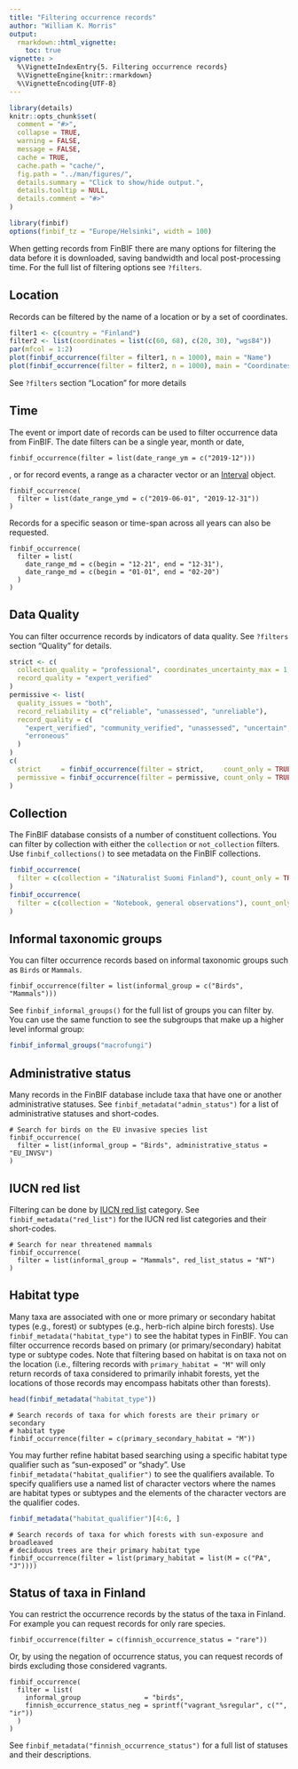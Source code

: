 ```yaml
---
title: "Filtering occurrence records"
author: "William K. Morris"
output: 
  rmarkdown::html_vignette:
    toc: true
vignette: >
  %\VignetteIndexEntry{5. Filtering occurrence records}
  %\VignetteEngine{knitr::rmarkdown}
  %\VignetteEncoding{UTF-8}
---
```


```r
library(details)
knitr::opts_chunk$set(
  comment = "#>",
  collapse = TRUE,
  warning = FALSE,
  message = FALSE,
  cache = TRUE,
  cache.path = "cache/",
  fig.path = "../man/figures/",
  details.summary = "Click to show/hide output.",
  details.tooltip = NULL,
  details.comment = "#>"
)

library(finbif)
options(finbif_tz = "Europe/Helsinki", width = 100)
```
When getting records from FinBIF there are many options for filtering the data
before it is downloaded, saving bandwidth and local post-processing time. For
the full list of filtering options see `?filters`.

## Location
Records can be filtered by the name of a location or by a set of coordinates.
```r
filter1 <- c(country = "Finland")
filter2 <- list(coordinates = list(c(60, 68), c(20, 30), "wgs84"))
par(mfcol = 1:2)
plot(finbif_occurrence(filter = filter1, n = 1000), main = "Name")
plot(finbif_occurrence(filter = filter2, n = 1000), main = "Coordinates")
```

See `?filters` section "Location" for more details

## Time
The event or import date of records can be used to filter occurrence data from
FinBIF. The date filters can be a single year, month or date,
```details
finbif_occurrence(filter = list(date_range_ym = c("2019-12")))
```
, or for record events, a range as a character vector or an
[Interval](https://lubridate.tidyverse.org/reference/Interval-class.html)
object.
```details
finbif_occurrence(
  filter = list(date_range_ymd = c("2019-06-01", "2019-12-31"))
)
```

Records for a specific season or time-span across all years can also be
requested.
```details
finbif_occurrence(
  filter = list(
    date_range_md = c(begin = "12-21", end = "12-31"),
    date_range_md = c(begin = "01-01", end = "02-20")
  )
)
```

## Data Quality
You can filter occurrence records by indicators of data quality. See `?filters`
section "Quality" for details.
```r
strict <- c(
  collection_quality = "professional", coordinates_uncertainty_max = 1,
  record_quality = "expert_verified"
)
permissive <- list(
  quality_issues = "both",
  record_reliability = c("reliable", "unassessed", "unreliable"),
  record_quality = c(
    "expert_verified", "community_verified", "unassessed", "uncertain",
    "erroneous"
  )
)
c(
  strict     = finbif_occurrence(filter = strict,     count_only = TRUE),
  permissive = finbif_occurrence(filter = permissive, count_only = TRUE)
)
```

## Collection
The FinBIF database consists of a number of constituent collections. You can
filter by collection with either the `collection` or `not_collection` filters.
Use `finbif_collections()` to see metadata on the FinBIF collections.
```r
finbif_occurrence(
  filter = c(collection = "iNaturalist Suomi Finland"), count_only = TRUE
)
finbif_occurrence(
  filter = c(collection = "Notebook, general observations"), count_only = TRUE
)
```

## Informal taxonomic groups
You can filter occurrence records based on informal taxonomic groups such as
`Birds` or `Mammals`.
```details
finbif_occurrence(filter = list(informal_group = c("Birds", "Mammals")))
```

See `finbif_informal_groups()` for the full list of groups you can filter by.
You can use the same function to see the subgroups that make up a higher
level informal group:
```r
finbif_informal_groups("macrofungi")
```

## Administrative status
Many records in the FinBIF database include taxa that have one or another
administrative statuses. See `finbif_metadata("admin_status")` for a list of
administrative statuses and short-codes.
```details
# Search for birds on the EU invasive species list
finbif_occurrence(
  filter = list(informal_group = "Birds", administrative_status = "EU_INVSV")
)
```

## IUCN red list
Filtering can be done by [IUCN red list](https://punainenkirja.laji.fi/)
category. See `finbif_metadata("red_list")` for the IUCN red list categories and
their short-codes.
```details
# Search for near threatened mammals
finbif_occurrence(
  filter = list(informal_group = "Mammals", red_list_status = "NT")
)
```

## Habitat type
Many taxa are associated with one or more primary or secondary habitat types
(e.g., forest) or subtypes (e.g., herb-rich alpine birch forests). Use
`finbif_metadata("habitat_type")` to see the habitat types in FinBIF. You can
filter occurrence records based on primary (or primary/secondary) habitat type
or subtype codes. Note that filtering based on habitat is on taxa not on the
location (i.e., filtering records with `primary_habitat = "M"` will only return
records of taxa considered to primarily inhabit forests, yet the locations of
those records may encompass habitats other than forests).
```r
head(finbif_metadata("habitat_type"))
```
```details
# Search records of taxa for which forests are their primary or secondary
# habitat type
finbif_occurrence(filter = c(primary_secondary_habitat = "M"))
```

You may further refine habitat based searching using a specific habitat type
qualifier such as "sun-exposed" or "shady". Use
`finbif_metadata("habitat_qualifier")` to see the qualifiers available. To
specify qualifiers use a named list of character vectors where the names are
habitat types or subtypes and the elements of the character vectors are the
qualifier codes.
```r
finbif_metadata("habitat_qualifier")[4:6, ]
```
```details
# Search records of taxa for which forests with sun-exposure and broadleaved
# deciduous trees are their primary habitat type
finbif_occurrence(filter = list(primary_habitat = list(M = c("PA", "J"))))
```

## Status of taxa in Finland
You can restrict the occurrence records by the status of the taxa in Finland.
For example you can request records for only rare species.
```details
finbif_occurrence(filter = c(finnish_occurrence_status = "rare"))
```
Or, by using the negation of occurrence status, you can request records of birds
excluding those considered vagrants.
```details
finbif_occurrence(
  filter = list(
    informal_group                = "birds",
    finnish_occurrence_status_neg = sprintf("vagrant_%sregular", c("", "ir"))
  )
)
```

See `finbif_metadata("finnish_occurrence_status")` for a full list of statuses
and their descriptions.
